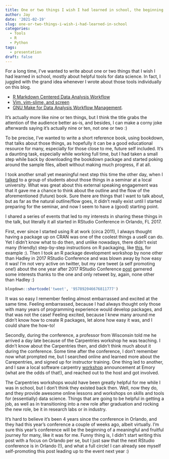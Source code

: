 ```yaml
---
title: One or two things I wish I had learned in school, the beginning
author: Jay
date: '2021-02-19'
slug: one-or-two-things-i-wish-i-had-learned-in-school
categories:
  - Tools
  - R
  - Python
tags:
  - presentation
draft: false
---
```


For a long time, I've wanted to write about one or two things that I wish I had learned in school, mostly about helpful tools for data science. In fact, I juggled with the grand idea whenever I wrote about those tools individually on this blog. 

- [R Markdown Centered Data Analysis Workflow](https://joongsup.rbind.io/post/2019/10/17/rmarkdown-centered-data-analysis-workflow/)
- [Vim, vim-slime, and screen](https://joongsup.rbind.io/post/2018/10/06/vim-and-slime/)
- [GNU Make for Data Analysis Workflow Management](https://joongsup.rbind.io/post/2018/08/26/gnu-make-for-workflow-manager/).

It's actually more like nine or ten things, but I think the title grabs the attention of the audience better as-is, and besides, I can make a corny joke afterwards saying it's actually nine or ten, not one or two :)

To be precise, I've wanted to write a short reference book, using bookdown, that talks about those things, as hopefully it can be a good educational resource for many, especially for those close to me, future self included. It's a daunting task, especially while working full time, but I had taken a small step while back by downloading the bookdown package and started poking around the sample files, albeit without making much progress, if at all. 

I took another small yet meaningful next step this time the other day, when I [talked](https://github.com/joongsup/ksu-seminar) to a group of students about those things in a seminar at a local university. What was great about this external speaking engagement was that it gave me a chance to think about the outline and the flow of the aforementioned (future) book. Sure there are things that I want to talk about, but as far as the natural outline/flow goes, it didn't really exist until I started preparing for the seminar, and now I seem to have a (good) starting point. 

I shared a series of events that led to my interests in sharing these things in the talk, but literally it all started in RStudio Conference in Orlando, FL 2017. 

First, ever since I started using R at work (circa 2011), I always thought having a package up on CRAN was one of the coolest things a useR can do. Yet I didn't know what to do then, and unlike nowadays, there didn't exist many (friendly) step-by-step instructions on R packaging, like [this](https://joongsup.rbind.io/slides/r_pkg_devel#1), for example :). Then I took an R package development workshop by none other than Hadley in 2017 RStudio Conference and was blown away by how easy it was! I'm not very active on twitter, but my rare tweet (a self promoting one!) about the one year after 2017 RStudio Conference [post](https://joongsup.rbind.io/post/2018/01/29/one-year-after-rstudio-conf-2017/) garnered some interests thanks to the one and only retweet by, again, none other than Hadley :)


```r
blogdown::shortcode('tweet', '957892046676811777')
```


It was so easy I remember feeling almost embarrassed and excited at the same time. Feeling embarrassed, because I had always thought only those with many years of programming experience would develop packages, and that was not the case! Feeling excited, because I knew many around me didn't know how to create R packages, let alone how easy it was, and I could share the how-to! 

Secondly, during the conference, a professor from Wisconsin told me he arrived a day late because of the Carpentries workshop he was teaching. I didn't know about the Carpentries then, and didn't think much about it during the conference. Some time after the conference, I don't remember now what prompted me, but I searched online and learned more about the Carepentries, and signed up for instructor training. One thing led to another, and I saw a local software carpentry [workshop](https://data-science-for-scientists-atl.github.io/2018-09-22-emory/) announcement at Emory (what are the odds of that!), and reached out to the host and got involved. 

The Carpentries workshops would have been greatly helpful for me while I was in school, but I don't think they existed back then. Well, now they do, and they provide awesome online lessons and workshops on  skills and tools for (essentially) data science. Things that are going to be helpful in getting a job, as well as in transitioning into a new role after graduation and rocking the new role, be it in research labs or in industry.

It's hard to believe it's been 4 years since the conference in Orlando, and they had this year's conference a couple of weeks ago, albeit virtually. I'm sure this year's conference will be the beginning of a meaningful and fruitful journey for many, like it was for me. Funny thing is, I didn't start writing this post with a focus on Orlando per se, but I just saw that the next RStudio conference is in Orlando (!), and what a full circle! I can already see myself self-promoting this post leading up to the event next year :) 





